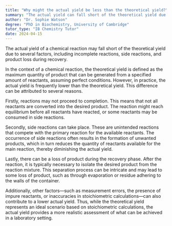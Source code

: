 ```yaml
---
title: "Why might the actual yield be less than the theoretical yield?"
summary: "The actual yield can fall short of the theoretical yield due to factors like incomplete reactions, side reactions, or product loss during recovery."
author: "Dr. Sophie Watson"
degree: "PhD in Biochemistry, University of Cambridge"
tutor_type: "IB Chemistry Tutor"
date: 2024-04-15
---
```


The actual yield of a chemical reaction may fall short of the theoretical yield due to several factors, including incomplete reactions, side reactions, and product loss during recovery.

In the context of a chemical reaction, the theoretical yield is defined as the maximum quantity of product that can be generated from a specified amount of reactants, assuming perfect conditions. However, in practice, the actual yield is frequently lower than the theoretical yield. This difference can be attributed to several reasons.

Firstly, reactions may not proceed to completion. This means that not all reactants are converted into the desired product. The reaction might reach equilibrium before all reactants have reacted, or some reactants may be consumed in side reactions.

Secondly, side reactions can take place. These are unintended reactions that compete with the primary reaction for the available reactants. The occurrence of side reactions often results in the formation of unwanted products, which in turn reduces the quantity of reactants available for the main reaction, thereby diminishing the actual yield.

Lastly, there can be a loss of product during the recovery phase. After the reaction, it is typically necessary to isolate the desired product from the reaction mixture. This separation process can be intricate and may lead to some loss of product, such as through evaporation or residue adhering to the walls of the container.

Additionally, other factors—such as measurement errors, the presence of impure reactants, or inaccuracies in stoichiometric calculations—can also contribute to a lower actual yield. Thus, while the theoretical yield represents an ideal scenario based on stoichiometric calculations, the actual yield provides a more realistic assessment of what can be achieved in a laboratory setting.
    